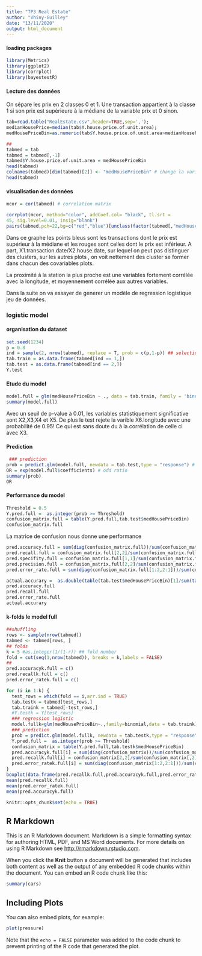 ```yaml
---
title: "TP3 Real Estate"
author: "Vhiny-Guilley"
date: "13/11/2020"
output: html_document
---
```



#### loading packages
```r
library(Metrics)
library(ggplot2)
library(corrplot)
library(bayestestR)

```


#### Lecture des données

On sépare les prix en 2 classes 0 et 1. Une transaction appartient à la classe 1 si son prix est supérieure à la médiane de la variable prix et 0 sinon.

```r

tab=read.table("RealEstate.csv",header=TRUE,sep=',');
medianHousePrice=median(tab$Y.house.price.of.unit.area);
medHousePriceBin=as.numeric(tab$Y.house.price.of.unit.area>medianHousePrice);

## 
tabmed = tab
tabmed = tabmed[,-1]
tabmed$Y.house.price.of.unit.area = medHousePriceBin
head(tabmed)
colnames(tabmed)[dim(tabmed)[2]] <- "medHousePriceBin" # change la variable price en medHousePriceBin dans le tableau.
head(tabmed)


```
#### visualisation des données

```r
mcor = cor(tabmed) # correlation matrix

corrplot(mcor, method="color", addCoef.col= "black", tl.srt =
45, sig.level=0.01, insig="blank")
pairs(tabmed,pch=22,bg=c("red","blue")[unclass(factor(tabmed[,"medHousePriceBin"]))])
```
Dans ce graphe les points bleus sont les transactions dont le prix est supérieur à la médiane et les rouges sont celles dont le prix est inférieur. A part, X1.transaction.date/X2.house.date, sur lequel on peut pas distinguer des clusters, sur les autres plots , on voit nettement des cluster se former dans chacun des covariables plots.

La proximité à la station la plus proche est une variables fortement corrélée avec la longitude, et moyennement corrélée aux autres variables.


Dans la suite on va essayer de generer un modèle de regression logistique jeu de données.

### logistic model
#### organisation du dataset
```r
set.seed(1234)
p = 0.8
ind = sample(2, nrow(tabmed), replace = T, prob = c(p,1-p)) ## selection aleatoire 80 - 20 des indices du tableau 
tab.train = as.data.frame(tabmed[ind == 1,])
tab.test = as.data.frame(tabmed[ind == 2,])
Y.test
```

#### Etude du model
```r
model.full = glm(medHousePriceBin ~ ., data = tab.train, family = 'binomial')
summary(model.full)
```
Avec un seuil de p-value à 0.01, les variables  statistiquement significative sont X2,X3,X4 et X5. De plus le test rejete la varible X6.longitude avec une probabilité de 0.95! Ce qui est sans doute du à la corrélation de celle ci avec X3.



#### Prediction
```r
 ### prediction
prob = predict.glm(model.full, newdata = tab.test,type = "response") # give the predicted probability
OR = exp(model.full$coefficients) # odd ratio
summary(prob)
OR
```

#### Performance du model 
```r
Threshold = 0.5
Y.pred.full =  as.integer(prob >= Threshold) 
confusion_matrix.full = table(Y.pred.full,tab.test$medHousePriceBin)
confusion_matrix.full
```

La matrice de confusion nous donne une performance

```r
pred.accuracy.full = sum(diag(confusion_matrix.full))/sum(confusion_matrix.full)*100#   prediction accuracy
pred.recall.full = confusion_matrix.full[2,2]/sum(confusion_matrix.full[,2])*100 # probabilité de bien predire les hauts prix  
pred.specifity.full = confusion_matrix.full[1,1]/sum(confusion_matrix.full[,1])*100 # probabilité de bien predire les bas prix  
pred.precision.full = confusion_matrix.full[2,2]/sum(confusion_matrix.full[2,])*100
pred.error_rate.full = sum(diag(confusion_matrix.full[1:2,2:1]))/sum(confusion_matrix.full) *100 # probabilité d'obtenir une erreur

actual.accurary =  as.double(table(tab.test$medHousePriceBin)[1]/sum(table(tab.test$medHousePriceBin))) # model accuracy
pred.accuracy.full
pred.recall.full
pred.error_rate.full
actual.accurary
```


#### k-folds le model full

```r
##shuffling
rows <- sample(nrow(tabmed))
tabmed <- tabmed[rows, ]
## folds
k = 5 #as.integer(1/(1-r)) ## fold number
fold = cut(seq(1,nrow(tabmed)), breaks = k,labels = FALSE)
##
pred.accuracyk.full = c()
pred.recallk.full = c()
pred.error_ratek.full = c()

for (i in 1:k) {
  test_rows = which(fold == i,arr.ind = TRUE) 
  tab.testk = tabmed[test_rows,]
  tab.traink = tabmed[-test_rows,]
  #Y.testk = Y[test_rows]
  ### regression logistic 
  model.fullk=glm(medHousePriceBin~.,family=binomial,data = tab.traink)
  ### prediction
  prob = predict.glm(model.fullk, newdata = tab.testk,type = "response") # give prob
  Y.pred.full =  as.integer(prob >= Threshold) 
  confusion_matrix = table(Y.pred.full,tab.testk$medHousePriceBin)
  pred.accuracyk.full[i] = sum(diag(confusion_matrix))/sum(confusion_matrix)*100#   prediction accuracy
  pred.recallk.full[i] = confusion_matrix[2,2]/sum(confusion_matrix[,2])*100 # the prediction of being ill ability
  pred.error_ratek.full[i] = sum(diag(confusion_matrix[1:2,2:1]))/sum(confusion_matrix) *100 
}
boxplot(data.frame(pred.recallk.full,pred.accuracyk.full,pred.error_ratek.full))
mean(pred.recallk.full)
mean(pred.error_ratek.full)
mean(pred.accuracyk.full)
```




























```r
knitr::opts_chunk$set(echo = TRUE)
```

## R Markdown

This is an R Markdown document. Markdown is a simple formatting syntax for authoring HTML, PDF, and MS Word documents. For more details on using R Markdown see <http://rmarkdown.rstudio.com>.

When you click the **Knit** button a document will be generated that includes both content as well as the output of any embedded R code chunks within the document. You can embed an R code chunk like this:

```r
summary(cars)
```

## Including Plots

You can also embed plots, for example:

```r
plot(pressure)
```

Note that the `echo = FALSE` parameter was added to the code chunk to prevent printing of the R code that generated the plot.
